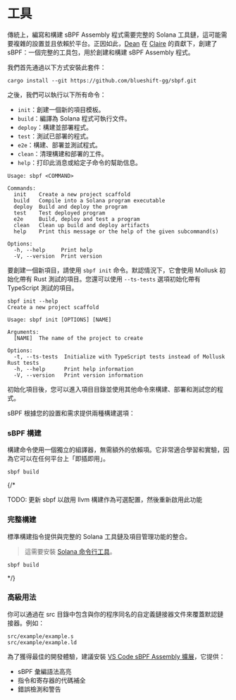 
# 工具

傳統上，編寫和構建 sBPF Assembly 程式需要完整的 Solana 工具鏈，這可能需要複雜的設置並且依賴於平台。正因如此，[Dean](https://x.com/deanmlittle) 在 [Claire](https://x.com/clairefxyz) 的貢獻下，創建了 sBPF：一個完整的工具包，用於創建和構建 sBPF Assembly 程式。

<ArticleSection name="安裝" id="installation" level="h2" />

我們首先通過以下方式安裝此套件：

```
cargo install --git https://github.com/blueshift-gg/sbpf.git
```

之後，我們可以執行以下所有命令：
- `init`：創建一個新的項目模板。
- `build`：編譯為 Solana 程式可執行文件。
- `deploy`：構建並部署程式。
- `test`：測試已部署的程式。
- `e2e`：構建、部署並測試程式。
- `clean`：清理構建和部署的工件。
- `help`：打印此消息或給定子命令的幫助信息。

```text
Usage: sbpf <COMMAND>

Commands:
  init    Create a new project scaffold
  build   Compile into a Solana program executable
  deploy  Build and deploy the program
  test    Test deployed program
  e2e     Build, deploy and test a program
  clean   Clean up build and deploy artifacts
  help    Print this message or the help of the given subcommand(s)

Options:
  -h, --help     Print help
  -V, --version  Print version
```

<ArticleSection name="初始化新項目" id="initialize-a-new-project" level="h2" />

要創建一個新項目，請使用 `sbpf init` 命令。默認情況下，它會使用 Mollusk 初始化帶有 Rust 測試的項目。您還可以使用 `--ts-tests` 選項初始化帶有 TypeScript 測試的項目。

```text
sbpf init --help
Create a new project scaffold

Usage: sbpf init [OPTIONS] [NAME]

Arguments:
  [NAME]  The name of the project to create

Options:
  -t, --ts-tests  Initialize with TypeScript tests instead of Mollusk Rust tests
  -h, --help      Print help information
  -V, --version   Print version information
```

初始化項目後，您可以進入項目目錄並使用其他命令來構建、部署和測試您的程式。

<ArticleSection name="構建程式" id="building-programs" level="h2" />

sBPF 根據您的設置和需求提供兩種構建選項：

### sBPF 構建

構建命令使用一個獨立的組譯器，無需額外的依賴項。它非常適合學習和實驗，因為它可以在任何平台上「即插即用」。

```
sbpf build
```

{/*

TODO: 更新 sbpf 以啟用 llvm 構建作為可選配置，然後重新啟用此功能

### 完整構建

標準構建指令提供與完整的 Solana 工具鏈及項目管理功能的整合。

> 這需要安裝 [Solana 命令行工具](https://docs.anza.xyz/cli/install/)。

```
sbpf build
```

 */}

### 高級用法

你可以通過在 src 目錄中包含與你的程序同名的自定義鏈接器文件來覆蓋默認鏈接器。例如：

```text
src/example/example.s
src/example/example.ld
```

<ArticleSection name="開發環境" id="development-environment" level="h2" />

為了獲得最佳的開發體驗，建議安裝 [VS Code sBPF Assembly 擴展](https://github.com/deanmlittle/vscode-sbpf-asm)，它提供：
- sBPF 彙編語法高亮
- 指令和寄存器的代碼補全
- 錯誤檢測和警告
